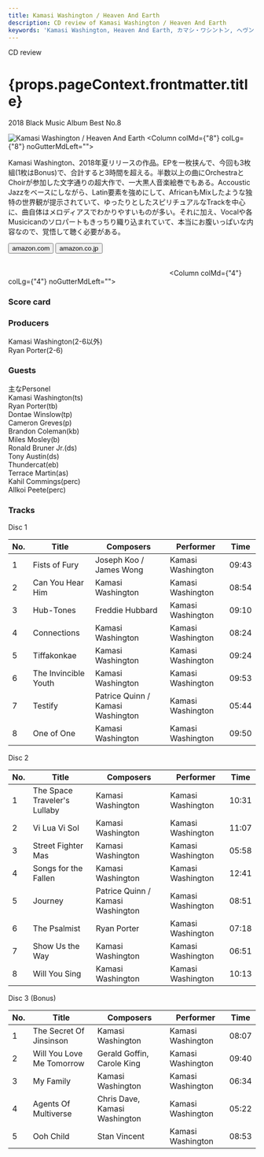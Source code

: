 ```yaml
---
title: Kamasi Washington / Heaven And Earth
description: CD review of Kamasi Washington / Heaven And Earth
keywords: 'Kamasi Washington, Heaven And Earth, カマシ・ワシントン, ヘヴン・アンド・アーズ'
---
```





<p className="largeP">CD review</p>
<h1 className="h1--no--margin">{props.pageContext.frontmatter.title}</h1>
<p className="largeP"><Link to="/best50/2018/">2018 Black Music Album Best No.8</Link></p>

<Row  className="image-card-group">
	<Column colMd={"4"} colLg={"4"} noGutterMdLeft="">
       <ImageCard>

![Kamasi Washington / Heaven And Earth](../../images/cd/kamasiwashington3L.jpg) 
</ImageCard>
	</Column>
	<Column colMd={"8"} colLg={"8"} noGutterMdLeft="">
	<p>
	Kamasi Washington、2018年夏リリースの作品。EPを一枚挟んで、今回も3枚組(1枚はBonus)で、合計すると3時間を超える。半数以上の曲にOrchestraとChoirが参加した文字通りの超大作で、一大黒人音楽絵巻でもある。Accoustic Jazzをベースにしながら、Latin要素を強めにして、AfricanもMixしたような独特の世界観が提示されていて、ゆったりとしたスピリチュアルなTrackを中心に、曲自体はメロディアスでわかりやすいものが多い。それに加え、Vocalや各Musicicanのソロパートもきっちり織り込まれていて、本当にお腹いっぱいな内容なので、覚悟して聴く必要がある。
	</p>
	<div>
	  <Button href="https://amzn.to/2V2tHUo" kind="primary" size="small" renderIcon={ArrowUpRight24}>
      amazon.com
      </Button>
      <Button href="https://amzn.to/3eiM1jH" kind="secondary" size="small" renderIcon={ArrowUpRight24}>
      amazon.co.jp
      </Button>
	</div>
	<a style="display:inline-block;overflow:hidden;background:url(https://linkmaker.itunes.apple.com/ja-jp/lockup.svg?releaseDate=2018-06-22&kind=album&bubble=apple_music&style=mono-black) no-repeat;width:180px;height:45px;" href="https://geo.music.apple.com/jp/album/heaven-and-earth/1363033047?mt=1&app=music&ls=1&at=11lcug"></a>
	<a style="display:inline-block;overflow:hidden;background:url(https://linkmaker.itunes.apple.com/ja-jp/badge-lrg.svg?releaseDate=2018-06-22T00:00:00Z&kind=album&bubble=itunes_music) no-repeat;width:140px;height:45px;" href="https://geo.music.apple.com/jp/album/heaven-and-earth/1363033047?app=itunes&at=11lcug"></a>
	</Column>
</Row>
<Row >
	<Column colMd={"4"} colLg={"4"} noGutterMdLeft="">
<div>
    <h3>Score card</h3>
    <SliderJS2 value="3" />
	<SliderJS3 value="1" />
    <SliderJS4 value="9" />
</div>
</Column>
<Column colMd={"8"} colLg={"8"} noGutterMdLeft="">
<div>
<h3>Producers</h3>
<p>
Kamasi Washington(2-6以外)
<br/>Ryan Porter(2-6)
</p>
<h3>Guests</h3>
<p>
主なPersonel
<br/>Kamasi Washington(ts) 
<br/>Ryan Porter(tb) 
<br/>Dontae Winslow(tp) 
<br/>Cameron Greves(p) 
<br/>Brandon Coleman(kb) 
<br/>Miles Mosley(b) 
<br/>Ronald Bruner Jr.(ds)
<br/>Tony Austin(ds) 
<br/>Thundercat(eb)
<br/>Terrace Martin(as)
<br/>Kahil Commings(perc)
<br/>Allkoi Peete(perc)
</p>
</div>
</Column>
</Row>

<h3>Tracks</h3>

<p> Disc 1</p>

| No. |	 Title               |	 Composers                       |	 Performer       | Time	 |
| --- |	-------------------- | --------------------------------- | ----------------- | ----- |
| 1	  |	Fists of Fury        | Joseph Koo / James Wong           | Kamasi Washington | 09:43 |
| 2	  |	Can You Hear Him     | Kamasi Washington                 | Kamasi Washington | 08:54 |
| 3	  |	Hub-Tones            | Freddie Hubbard                   | Kamasi Washington | 09:10 |
| 4	  |	Connections          | Kamasi Washington                 | Kamasi Washington | 08:24 |
| 5	  |	Tiffakonkae          | Kamasi Washington                 | Kamasi Washington | 09:24 |
| 6	  |	The Invincible Youth | Kamasi Washington                 | Kamasi Washington | 09:53 |
| 7	  |	Testify              | Patrice Quinn / Kamasi Washington | Kamasi Washington | 05:44 |
| 8	  |	One of One           | Kamasi Washington                 | Kamasi Washington | 09:50 |

<p> Disc 2</p>

| No. |	 Title                       |	 Composers                       |	 Performer       | Time  |
| --- |	---------------------------- | --------------------------------- | ----------------- | ----- |
|  1  |	The Space Traveler's Lullaby | Kamasi Washington                 | Kamasi Washington | 10:31 |
|  2  |	Vi Lua Vi Sol                | Kamasi Washington                 | Kamasi Washington | 11:07 |
|  3  |	Street Fighter Mas           | Kamasi Washington                 | Kamasi Washington | 05:58 |
|  4  |	Songs for the Fallen         | Kamasi Washington                 | Kamasi Washington | 12:41 |
|  5  |	Journey                      | Patrice Quinn / Kamasi Washington | Kamasi Washington | 08:51 |
|  6  |	The Psalmist                 | Ryan Porter                       | Kamasi Washington | 07:18 |
|  7  |	Show Us the Way              | Kamasi Washington                 | Kamasi Washington | 06:51 |
|  8  |	Will You Sing                | Kamasi Washington                 | Kamasi Washington | 10:13 |

<p> Disc 3 (Bonus)</p>

| No. |	 Title                    |	 Composers                    |	 Performer        |	 Time |
| --- |	------------------------- |	----------------------------- |	----------------- |	----- |
| 1	  |	The Secret Of Jinsinson   | Kamasi Washington             | Kamasi Washington |	08:07 |
| 2	  |	Will You Love Me Tomorrow | Gerald Goffin, Carole King    | Kamasi Washington |	09:40 |
| 3	  |	My Family                 | Kamasi Washington             | Kamasi Washington |	06:34 |
| 4	  |	Agents Of Multiverse      | Chris Dave, Kamasi Washington | Kamasi Washington |	05:22 |
| 5	  |	Ooh Child                 | Stan Vincent                  | Kamasi Washington |	08:53 |

<Row>
<Column colMd={3} colLg={3} noGutterMdLeft>
<Review1 />
</Column>
</Row>
